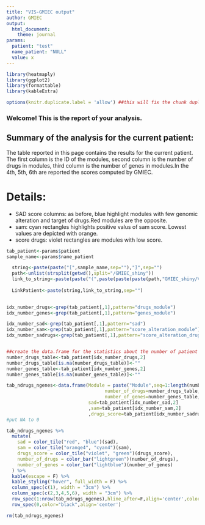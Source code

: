 ```yaml
---
title: "VIS-GMIEC output"
author: GMIEC
output: 
  html_document:
    theme: journal
params:
  patient: "test"
  name_patient: "NULL"
  value: x  
---
```


```r
library(heatmaply)
library(ggplot2)
library(formattable)
library(kableExtra)
```

```r
options(knitr.duplicate.label = 'allow') ##this will fix the chunk duplicate error
```
### Welcome! This is the report of your analysis.

## Summary of the analysis for the current patient:
The table reported in this page contains the results for the current patient. The first column is the ID of the modules, second column is the number of drugs in modules, third column is the number of genes in modules.In the 4th, 5th, 6th are reported the scores computed by GMIEC. 

# Details:

- SAD score columns: as before, blue highlight modules with few genomic alteration and target of drugs.Red modules are the opposite.
- sam: cyan rectangles highlights positive valus of sam score. Lowest values are depicted with orange.
- score drugs: violet rectangles are modules with low score.

```r
tab_patient<-params$patient
sample_name<-params$name_patient

  string<-paste(paste("[",sample_name,sep=""),"]",sep="")
  path<-unlist(strsplit(getwd(),split="/GMIEC_shiny"))
  link_to_string<-paste(paste("(",paste(paste(paste(path,"GMIEC_shiny/VIS-GMIEC","output_vis/",sep="/"),paste("report.",sample_name,".single.patient",sep=""),sep=""),".html",sep=""),sep=""),")",sep="")
  
  LinkPatient<-paste(string,link_to_string,sep="")

  
idx_number_drugs<-grep(tab_patient[,1],pattern="drugs_module")
idx_number_genes<-grep(tab_patient[,1],pattern="genes_module")

idx_number_sad<-grep(tab_patient[,1],pattern="sad")
idx_number_sam<-grep(tab_patient[,1],pattern="score_alteration_module")
idx_number_sadrugs<-grep(tab_patient[,1],pattern="score_alteration_drugs")


##create the data.frame for the statistics about the number of patient for module
number_drugs_table<-tab_patient[idx_number_drugs,2]
number_drugs_table[is.na(number_drugs_table)]<-""
number_genes_table<-tab_patient[idx_number_genes,2]
number_genes_table[is.na(number_genes_table)]<-""

tab_ndrugs_ngenes<-data.frame(Module = paste("Module",seq=1:length(number_drugs_table)),
                                    number_of_drugs=number_drugs_table,
                                    number_of_genes=number_genes_table,
                              sad=tab_patient[idx_number_sad,2]
                              ,sam=tab_patient[idx_number_sam,2]
                              ,drugs_score=tab_patient[idx_number_sadrugs,2],module_link=rep(LinkPatient,length(number_drugs_table)))
#put NA to 0

tab_ndrugs_ngenes %>%
  mutate(
    sad = color_tile("red", "blue")(sad),
    sam = color_tile("orange4", "cyan4")(sam),
    drugs_score = color_tile("violet", "green")(drugs_score),
    number_of_drugs = color_bar("lightgreen")(number_of_drugs),
    number_of_genes = color_bar("lightblue")(number_of_genes)
  ) %>%
  kable(escape = F) %>%
  kable_styling("hover", full_width = F) %>%
  column_spec(c(1), width = "3cm") %>%
  column_spec(c(2,3,4,5,6), width = "3cm") %>%
  row_spec(1:nrow(tab_ndrugs_ngenes),hline_after=F,align='center',color="black")%>%
  row_spec(0,color="black",align='center')

rm(tab_ndrugs_ngenes)

```
